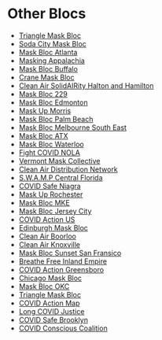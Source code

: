 # Other Blocs

- [Triangle Mask Bloc](https://www.instagram.com/trianglemaskbloc)
- [Soda City Mask Bloc](https://www.instagram.com/sodacitymaskbloc)
- [Mask Bloc Atlanta](https://www.instagram.com/maskblocatl)
- [Masking Appalachia](https://www.instagram.com/maskingappalachia)
- [Mask Bloc Buffalo](https://www.instagram.com/maskblocbuffalo)
- [Crane Mask Bloc](https://www.instagram.com/cranemaskbloc)
- [Clean Air SolidAIRity Halton and Hamilton](https://www.instagram.com/solidairity_hh)
- [Mask Bloc 229](https://www.instagram.com/maskbloc229)
- [Mask Bloc Edmonton](https://www.instagram.com/maskblocedmonton)
- [Mask Up Morris](https://www.instagram.com/maskupmorris)
- [Mask Bloc Palm Beach](https://www.instagram.com/maskblocpalmbch)
- [Mask Bloc Melbourne South East](https://www.instagram.com/maskbloc.melb.se)
- [Mask Bloc ATX](https://www.instagram.com/maskblocatx)
- [Mask Bloc Waterloo](https://www.instagram.com/maskblocwr)
- [Fight COVID NOLA](https://www.instagram.com/fightcovidnola)
- [Vermont Mask Collective](https://www.instagram.com/vermont.mask.collective)
- [Clean Air Distribution Network](https://www.instagram.com/clean_air_distro)
- [S.W.A.M.P Central Florida](https://www.instagram.com/swampcentralfl)
- [COVID Safe Niagra](https://www.instagram.com/covidsafeniagara)
- [Mask Up Rochester](https://www.instagram.com/maskuprochester)
- [Mask Bloc MKE](https://www.instagram.com/maskblocmke)
- [Mask Bloc Jersey City](https://www.instagram.com/maskblocjc)
- [COVID Action US](https://www.instagram.com/covidactionaus)
- [Edinburgh Mask Bloc](https://www.instagram.com/edinmaskbloc)
- [Clean Air Boorloo](https://www.instagram.com/cleanairboorloo)
- [Clean Air Knoxville](https://www.instagram.com/cleanairknoxville)
- [Mask Bloc Sunset San Fransico](https://www.instagram.com/maskblocsunsetsf)
- [Breathe Free Inland Empire](https://www.instagram.com/breathefreeie)
- [COVID Action Greensboro](https://www.instagram.com/covid_action_gso)
- [Chicago Mask Bloc](https://www.instagram.com/chicagomaskbloc)
- [Mask Bloc OKC](https://www.instagram.com/maskblocokc)
- [Triangle Mask Bloc](https://www.instagram.com/trianglemaskbloc)
- [COVID Action Map](https://www.instagram.com/covidactionmap)
- [Long COVID Justice](https://www.instagram.com/longcovidjustice)
- [COVID Safe Brooklyn](https://www.instagram.com/covidsafebrooklyn)
- [COVID Conscious Coalition](https://www.instagram.com/covidconsciouscoalition)
